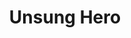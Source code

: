 ---
title: Unsung Hero
description: The movie follows the family’s mother as she uses her faith to hold her family of nine together by turning struggles into an adventure for her children.
rating: PG
genre:
  - Drama
length: 1h 52m
cast:
  - Daisy Betts
  - Joel Smallbone
  - Candace Cameron Bure
showtimes:
  - May 10th
  - May 11th
  - May 12th
poster: ./images/unsung-hero.jpg
trailer: https://vimeo.com/886550135
socialImage: ./images/unsung-hero.jpg
reelAlternative: false
---
